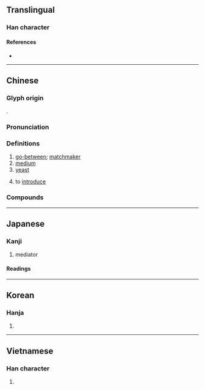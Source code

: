 {{character info/new}}
==Translingual==

===Han character===
{{Han char|rn=38|rad=女|as=09|sn=12|four=44494|canj=VTMD|ids=⿰女某}}

====References====
* {{Han ref|kx=0266.370|dkj=06498|dj=0533.380|hdz=21063.130|uh=5A92|ud=23186|bh=B443|bd=46147}}

----

==Chinese==
{{zh-forms}}

===Glyph origin===
{{Han etym}}
{{Han compound|女|某|ls=psc|c1=s|c2=p|t1=woman}}.

===Pronunciation===
{{zh-pron
|m=méi
|c=mui4
|h=pfs=mòi
|md=muòi
|mn=xm,tp,kh,tn,hc,lk,sx,km:hm̂/qz:m̂/zz:bûn/kh,tc,yl:môe/kh,tn:moâi/mg:hûn/xm,qz,tw:mûi/zz:bôe
|mn_note=hm̂/m̂/bûn/môe/moâi/hûn - vernacular; mûi/bôe - literary
|mn-t=bhuê5
|w=3me
|mc=y
|oc=y
|cat=n
}}

===Definitions===
{{zh-hanzi}}

# [[go-between]]; [[matchmaker]]
# [[medium]]
# [[yeast]]
#: {{zh-x|今 舉 事 一 不 當{dàng}，而 全 軀 保 妻 子 之 臣，隨 而 @媒 糱 其 短|Now he has committed one act that was not right, and the officials who think only of saving themselves and protecting their wives and children vie with each other in '''magnifying''' his shortcomings. (lit. "to [[ferment]] upon his shortcomings as if by yeast")|3=CL|ref=[[w:Sima Qian|Sima Qian]], Letter to Ren An (1st century {{BC}}, translated by [[w:Burton Watson|Burton Watson]])|collapsed=y}}
# to [[introduce]]

===Compounds===
{{zh-der|三媒六證|媒譖|作媒|互動媒體|保媒|媒頭|媒兒|多媒體卡|待媒|女媒|媒妁|大眾媒介|媒材|平面媒體|廣告媒體|媒氏|大媒|官媒|三媒六聘|媒孽|媒體造勢|媒質|媒染劑|媒怨|媒婆|媒介體|媒介|媒人|央媒|冷媒|媒人嘴|媒錢|多媒體|傳播媒體|傳媒|媒體|媒妁之言|明媒正娶|水媒花|憑媒說合|新聞媒介|教育媒體|溶媒|明媒正配|瘧媒蚊|病媒蚊|病媒|男媒女妁|獸媒花|梯媒|行媒|觸媒|龍媒|電子媒體|鴆媒|靈媒|鳥媒花|雉媒|自媒|良媒|超媒體|謝媒錢|說媒|風媒花|蟲媒花|落花媒人}}

----

==Japanese==

===Kanji===
{{ja-kanji|grade=c|rs=女09}}

# mediator

====Readings====
{{ja-readings
|goon=まい
|kanon=ばい
|on=ぼう
|kun=なこうど-, なかだち-
}}

----

==Korean==

===Hanja===
{{ko-hanja|hangeul=매|rv=mae|mr=mae}}

# {{rfdef|ko|sort=女09}}

----

==Vietnamese==

===Han character===
{{vi-hantu|[[môi]], [[mối]], [[mồi]], [[mụ]], [[mai]]|rs=女09}}

# {{rfdef|vi|sort=女09}}